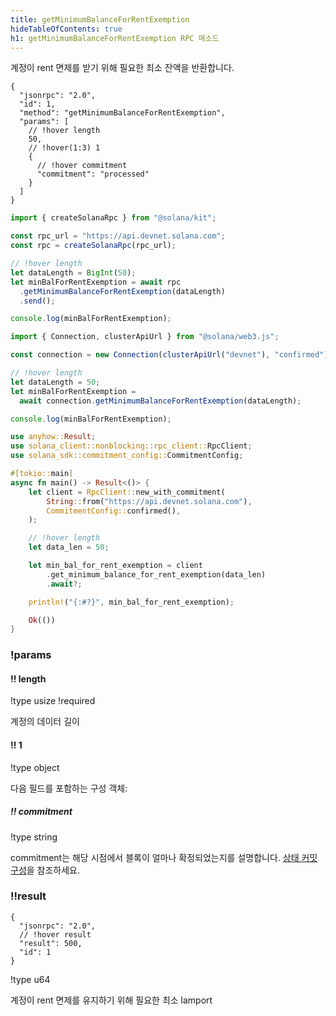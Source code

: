 ```yaml
---
title: getMinimumBalanceForRentExemption
hideTableOfContents: true
h1: getMinimumBalanceForRentExemption RPC 메소드
---
```


계정이 rent 면제를 받기 위해 필요한 최소 잔액을 반환합니다.

<APIMethod>

```jsonc !!request curl
{
  "jsonrpc": "2.0",
  "id": 1,
  "method": "getMinimumBalanceForRentExemption",
  "params": [
    // !hover length
    50,
    // !hover(1:3) 1
    {
      // !hover commitment
      "commitment": "processed"
    }
  ]
}
```

```ts !!request title="Kit"
import { createSolanaRpc } from "@solana/kit";

const rpc_url = "https://api.devnet.solana.com";
const rpc = createSolanaRpc(rpc_url);

// !hover length
let dataLength = BigInt(50);
let minBalForRentExemption = await rpc
  .getMinimumBalanceForRentExemption(dataLength)
  .send();

console.log(minBalForRentExemption);
```

```ts !!request title="web3.js"
import { Connection, clusterApiUrl } from "@solana/web3.js";

const connection = new Connection(clusterApiUrl("devnet"), "confirmed");

// !hover length
let dataLength = 50;
let minBalForRentExemption =
  await connection.getMinimumBalanceForRentExemption(dataLength);

console.log(minBalForRentExemption);
```

```rs !!request title="Rust"
use anyhow::Result;
use solana_client::nonblocking::rpc_client::RpcClient;
use solana_sdk::commitment_config::CommitmentConfig;

#[tokio::main]
async fn main() -> Result<()> {
    let client = RpcClient::new_with_commitment(
        String::from("https://api.devnet.solana.com"),
        CommitmentConfig::confirmed(),
    );

    // !hover length
    let data_len = 50;

    let min_bal_for_rent_exemption = client
        .get_minimum_balance_for_rent_exemption(data_len)
        .await?;

    println!("{:#?}", min_bal_for_rent_exemption);

    Ok(())
}
```

### !params

#### !! length

!type usize
!required

계정의 데이터 길이

#### !! 1

!type object

다음 필드를 포함하는 구성 객체:

##### !! commitment

!type string

commitment는 해당 시점에서 블록이 얼마나 확정되었는지를 설명합니다.
[상태 커밋 구성](/docs/rpc#configuring-state-commitment)을 참조하세요.

### !!result

```jsonc !response
{
  "jsonrpc": "2.0",
  // !hover result
  "result": 500,
  "id": 1
}
```

!type u64

계정이 rent 면제를 유지하기 위해 필요한 최소 lamport

</APIMethod>
